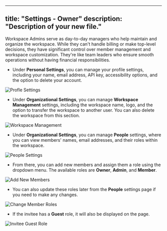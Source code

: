 

---
title: "Settings - Owner"
description: "Description of your new file."
---

Workspace Admins serve as day-to-day managers who help maintain and organize the workspace. While they can't handle billing or make top-level decisions, they have significant control over member management and workspace customization. They're like team leaders who ensure smooth operations without having financial responsibilities.

- Under **Personal Settings**, you can manage your profile settings, including your name, email address, API key, accessibility options, and the option to delete your account.

![Profle Settings](images/admin1.png)

- Under **Organizational Settings**, you can manage **Workspace Management** settings, including the workspace name, logo, and the option to transfer the workspace to another user. You can also delete the workspace from this section.

![Workspace Management](/images/owner1.png)

- Under **Organizational Settings**, you can manage **People** settings, where you can view members' names, email addresses, and their roles within the workspace.

![People Settings](/images/owner2.png)

- From there, you can add new members and assign them a role using the dropdown menu. The available roles are **Owner**, **Admin**, and **Member**.

![Add New Members](/images/owner3.png)

- You can also update these roles later from the **People** settings page if you need to make any changes.

![Change Member Roles](/images/owner4.png)

- If the invitee has a **Guest** role, it will also be displayed on the page.

![Invitee Guest Role](/images/owner5.png)
